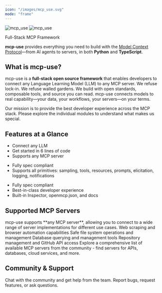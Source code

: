```yaml
---
icon: "/images/mcp_use.svg"
mode: "frame"
---
```



<div className="px-4 py-8 mt-24 lg:pb-24 max-w-5xl mx-auto">
<div className="text-center">
<img
  src="/logo/light.svg"
  className="block dark:hidden mx-auto h-16 w-auto"
  alt="mcp_use"
/>
<img
  src="/logo/dark.svg"
  className="hidden dark:block mx-auto h-16 w-auto"
  alt="mcp_use"
/>
</div>


<p className="max-w-xl mx-auto px-4 mt-4 text-center ">
  <p className='text-xl'>
  Full-Stack MCP Framework <br/>
  </p>
  <p className='mt-4'>
  <b>mcp-use</b> provides everything you need to build with the <a href="https://modelcontextprotocol.io">Model Context Protocol</a>—from AI agents to servers, in both <b>Python</b> and <b>TypeScript</b>.
  </p>
</p>

<div className="max-w-5xl mx-auto px-6 mt-12">
</div>

<div className="px-6 lg:px-0 mt-12 lg:mt-12 grid sm:grid-cols-3 gap-x-6 gap-y-6">
  <SimpleSplitCard
    img="/images/agent.jpg"
    title="Agent"
    description="Build tool-using AI agents."
    leftHref="/python/agent/streaming"
    rightHref="/typescript"
    leftLogo="/images/pythonlogo.svg"
    rightLogo="/images/typescriptlogo.svg"
  />
  <SimpleSplitCard
    img="/images/client.jpg"
    title="Client"
    description="Connect to MCP servers programmatically."
    leftHref="/python/client/connection-types"
    rightHref="/typescript"
    leftLogo="/images/pythonlogo.svg"
    rightLogo="/images/typescriptlogo.svg"
  />
  <SimpleSplitCard
    img="/images/server.jpg"
    title="Server"
    description="Build and run powerful MCP servers."
    leftHref="/python/server"
    rightHref="/typescript"
    leftLogo="/images/pythonlogo.svg"
    rightLogo="/images/typescriptlogo.svg"
  />
</div>

</div>

<div className="max-w-5xl mx-auto px-6">

<h2 className="text-2xl font-bold text-zinc-900 dark:text-zinc-50 mb-6">What is mcp-use?</h2>

mcp-use is a **full-stack open source framework** that enables developers to connect any Language Learning Model (LLM) to any MCP server. We refuse lock-in. We refuse walled gardens. We build with open standards, composable tools, and source you can read. mcp-use connects models to real capability—your data, your workflows, your servers—on your terms.

<p className="mt-4">
Our mission is to provide the best developer experience across the MCP stack. Please explore the individual modules to understand what makes us special.
</p>

<h2 className="text-2xl font-bold text-zinc-900 dark:text-zinc-50 mt-16 mb-6">Features at a Glance</h2>

<CardGroup cols={3}>
  <Card title="Agent" icon="bot">
    <ul className="mt-4 space-y-2 text-zinc-400 text-sm">
      <li>Connect any LLM</li>
      <li>Get started in 6 lines of code</li>
      <li>Supports any MCP server</li>
    </ul>
  </Card>
  <Card title="Client" icon="plug">
    <ul className="mt-4 space-y-2 text-zinc-400 text-sm">
      <li>Fully spec compliant</li>
      <li>Supports all primitives: sampling, tools, resources, prompts, elicitation, logging, notifications</li>
    </ul>
  </Card>
  <Card title="Server" icon="server">
    <ul className="mt-4 space-y-2 text-zinc-400 text-sm">
      <li>Fully spec compliant</li>
      <li>Best-in-class developer experience</li>
      <li>Built-in Inspector, openmcp.json, and docs</li>
    </ul>
  </Card>
</CardGroup>

<h2 className="text-2xl font-bold text-zinc-900 dark:text-zinc-50 mt-16 mb-6">Supported MCP Servers</h2>

<Info>
mcp-use supports **any MCP server**, allowing you to connect to a wide range of server implementations for different use cases.
</Info>

<CardGroup cols={2}>
  <Card title="Playwright" icon="globe" href="https://github.com/microsoft/playwright-python">
    Web scraping and browser automation capabilities
  </Card>
  <Card title="Filesystem" icon="folder" href="https://github.com/modelcontextprotocol/servers/tree/main/src/filesystem">
    Safe file system operations and management
  </Card>
  <Card title="SQLite" icon="database" href="https://github.com/modelcontextprotocol/servers/tree/main/src/sqlite">
    Database querying and management tools
  </Card>
  <Card title="GitHub" icon="github" href="https://github.com/modelcontextprotocol/servers/tree/main/src/github">
    Repository management and GitHub API access
  </Card>
</CardGroup>

<Card title="Awesome MCP Servers" icon="star" href="https://github.com/punkpeye/awesome-mcp-servers" horizontal>
  Explore a comprehensive list of available MCP servers from the community - find servers for APIs, databases, cloud services, and more.
</Card>

<h2 className="text-2xl font-bold text-zinc-900 dark:text-zinc-50 mt-16 mb-6">Community & Support</h2>

<CardGroup cols={2}>
 <Card title="Join our Discord" icon="discord" href="https://discord.gg/XkNkSkMz3V">
    Chat with the community and get help from the team.
  </Card>
  <Card title="GitHub Issues" icon="github" href="https://github.com/mcp-use/mcp-use/issues">
    Report bugs, request features, or ask questions.
  </Card>
</CardGroup>

</div>
